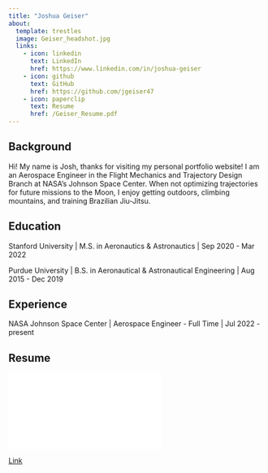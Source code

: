```yaml
---
title: "Joshua Geiser"
about:
  template: trestles
  image: Geiser_headshot.jpg
  links:
    - icon: linkedin
      text: LinkedIn
      href: https://www.linkedin.com/in/joshua-geiser
    - icon: github
      text: GitHub
      href: https://github.com/jgeiser47
    - icon: paperclip
      text: Resume
      href: /Geiser_Resume.pdf
---
```


## Background

Hi! My name is Josh, thanks for visiting my personal portfolio website! I am an Aerospace Engineer in the Flight Mechanics and Trajectory Design Branch at NASA's Johnson Space Center. When not optimizing trajectories for future missions to the Moon, I enjoy getting outdoors, climbing mountains, and training Brazilian Jiu-Jitsu.

## Education

Stanford University | M.S. in Aeronautics & Astronautics | Sep 2020 - Mar 2022

Purdue University | B.S. in Aeronautical & Astronautical Engineering | Aug 2015 - Dec 2019

## Experience

NASA Johnson Space Center | Aerospace Engineer - Full Time | Jul 2022 - present

## Resume

![](Geiser_Resume.pdf)

<a href="https://jgeiser47.github.io/Portfolio/Geiser_Resume.pdf" target="_blank">Link</a>
